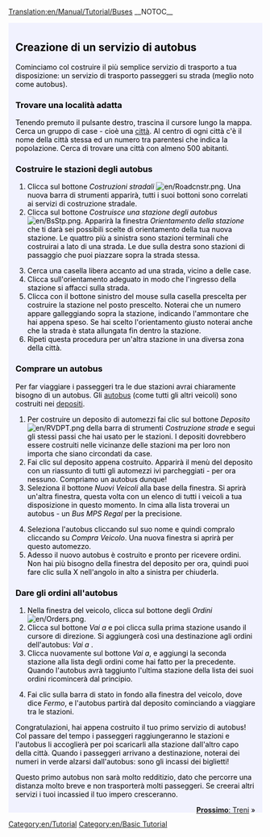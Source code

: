 [[Translation:en/Manual/Tutorial/Buses]]
{{it/Traduzione|Tutorial/Buses|85}}
__NOTOC__
{{en/Tabs|5|2
|it/Manual/Tutorial/Main Page|1. Inizio<!--
-->|en/Tutorial/Autobus|2. Autobus<!--
-->|it/Manual/Tutorial/Treni |3. Treni<!--
-->|it/Manual/Tutorial/Aeroplani|4. Aeroplani<!--
-->|it/Manual/Tutorial/Conclusioni|5. Conclusioni}}
<div style="padding:.5em 1em 1em 1em; border-top:none; background-color:#f1f2fe; color:#000;">
{{it/Tutorial}}
==Creazione di un servizio di autobus==
Cominciamo col costruire il più semplice servizio di trasporto a tua disposizione: un servizio di trasporto passeggeri su strada (meglio noto come autobus).

===Trovare una località adatta===
Tenendo premuto il pulsante destro, trascina il cursore lungo la mappa. Cerca un gruppo di case - cioè una [[en/Manual/Towns|città]]. Al centro di ogni città  c'è il nome della città stessa ed un numero tra parentesi che indica la popolazione. Cerca di trovare una città con almeno 500 abitanti.
{{en/Phototable|[[File:en/Tutorial bus 1.png|400px|Una città]]|Una città|none}}

===Costruire le stazioni degli autobus===
#Clicca sul bottone ''Costruzioni stradali'' [[File:en/Roadcnstr.png]]. Una nuova barra di strumenti apparirà, tutti i suoi bottoni sono correlati ai servizi di costruzione stradale.
#Clicca sul bottone ''Costruisce una stazione degli autobus''  [[File:en/BsStp.png]]. Apparirà la finestra ''Orientamento della stazione'' che ti darà sei possibili scelte di orientamento della tua nuova stazione. Le quattro più a sinistra sono stazioni terminali che costruirai a lato di una strada. Le due sulla destra sono stazioni di passaggio che puoi piazzare sopra la strada stessa.

{{en/Phototable|[[File:en/Tutorial bus 2.png]]|Selezione di un orientamento e di una posizione.|none|6=:}}
<ol start="3">
<li>Cerca una casella libera accanto ad una strada, vicino a delle case. 
<li>Clicca sull'orientamento adeguato in modo che l'ingresso della stazione si affacci sulla strada.
<li>Clicca con il bottone sinistro del mouse sulla casella prescelta per costruire la stazione nel posto prescelto. Noterai che un numero appare galleggiando sopra la stazione, indicando l'ammontare che hai appena speso. Se hai scelto l'orientamento giusto noterai anche che la strada è stata allungata fin dentro la stazione.
<li>Ripeti questa procedura per un'altra stazione in una diversa zona della città.
</ol>
{{en/Phototable|[[File:en/Tutorial bus 4.png|400px]]|Dopo la costruzione di entrambe le stazioni.|none|6=:}}

===Comprare un autobus===
Per far viaggiare i passeggeri tra le due stazioni avrai chiaramente bisogno di un autobus. Gli [[en/Manual/Base Set/Road Vehicles/Buses|autobus]] (come tutti gli altri veicoli) sono costruiti nei [[en/Manual/Depots|depositi]].
#Per costruire un deposito di automezzi fai clic sul bottone ''Deposito''  [[File:en/RVDPT.png]] della barra di strumenti ''Costruzione strade'' e segui gli stessi passi che hai usato per le stazioni. I depositi dovrebbero essere costruiti nelle vicinanze delle stazioni ma per loro non importa che siano circondati da case.
#Fai clic sul deposito appena costruito. Apparirà il menù del deposito con un riassunto di tutti gli automezzi ivi parcheggiati -  per ora nessuno. Compriamo un autobus dunque!
#Seleziona il bottone ''Nuovi Veicoli'' alla base della finestra. Si aprirà un'altra finestra, questa volta con un elenco di tutti i veicoli a tua disposizione in questo momento. In cima alla lista troverai un autobus - un ''Bus MPS Regal'' per la precisione.
{{en/Phototable|[[File:en/Tutorial bus 5.png]]|Dentro il deposito...|none|6=:}}
<ol start="4">
<li>Seleziona l'autobus cliccando sul suo nome e quindi compralo cliccando su ''Compra Veicolo''. Una nuova finestra si aprirà per questo automezzo.
<li>Adesso il nuovo autobus è costruito e pronto per ricevere ordini. Non hai più bisogno della finestra del deposito per ora, quindi puoi fare clic sulla X nell'angolo in alto a sinistra per chiuderla.
</ol>

===Dare gli ordini all'autobus===
#Nella finestra del veicolo, clicca sul bottone degli ''Ordini'' [[File:en/Orders.png]].
#Clicca sul bottone ''Vai a'' e poi clicca sulla prima stazione usando il cursore di direzione. Si aggiungerà così una destinazione agli ordini dell'autobus: ''Vai a <nome della stazione>''.
#Clicca nuovamente sul bottone ''Vai a'', e aggiungi la seconda stazione alla lista degli ordini come hai fatto per la precedente. Quando l'autobus avrà taggiunto l'ultima stazione della lista dei suoi ordini ricomincerà dal principio.
{{en/Phototable|[[File:en/Tutorial bus 6.png]]|Finestra degli ordini.|none|6=:}}
<ol start="4">
<li>Fai clic sulla barra di stato in fondo alla finestra del  veicolo, dove dice ''Fermo'', e l'autobus partirà dal deposito cominciando a viaggiare tra le stazioni.
</ol>
{{en/Phototable|[[File:en/Tutorial bus 7.png]]|Il tuo primo autobus sta per arrivare alla stazione.|none|6=:}}
Congratulazioni, hai appena costruito il tuo primo servizio di autobus! Col passare del tempo i passeggeri raggiungeranno le stazioni e l'autobus li accoglierà per poi scaricarli alla stazione dall'altro capo della città. Quando i passeggeri arrivano a destinazione, noterai dei numeri in verde alzarsi dall'autobus: sono gli incassi dei biglietti!

Questo primo autobus non sarà molto redditizio, dato che percorre una distanza molto breve e non trasporterà molti passeggeri. Se creerai altri servizi i tuoi incassied il tuo impero cresceranno.

<span style="float: right">[[it/Manual/Tutorial/Treni|'''Prossimo''': Treni]] &raquo;</span>
</div>
[[Category:en/Tutorial]]
[[Category:en/Basic Tutorial]]